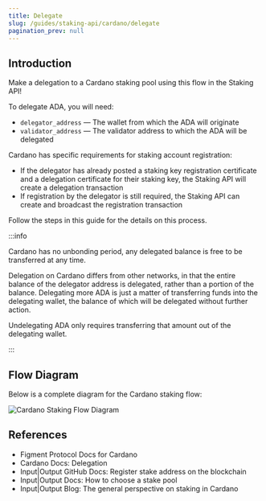 ```yaml
---
title: Delegate
slug: /guides/staking-api/cardano/delegate
pagination_prev: null
---
```



## Introduction

Make a delegation to a Cardano staking pool using this flow in the Staking API!

To delegate ADA, you will need:

- `delegator_address` &mdash; The wallet from which the ADA will originate
- `validator_address` &mdash; The validator address to which the ADA will be delegated

Cardano has specific requirements for staking account registration:

- If the delegator has already posted a staking key registration certificate and a delegation certificate for their staking key, the Staking API will create a delegation transaction
- If registration by the delegator is still required, the Staking API can create and broadcast the registration transaction

Follow the steps in this guide for the details on this process.

:::info

Cardano has no unbonding period, any delegated balance is free to be transferred at any time.

Delegation on Cardano differs from other networks, in that the entire balance of the delegator address is delegated, rather than a portion of the balance. Delegating more ADA is just a matter of transferring funds into the delegating wallet, the balance of which will be delegated without further action.

Undelegating ADA only requires transferring that amount out of the delegating wallet.

:::

## Flow Diagram

Below is a complete diagram for the Cardano staking flow:

<img src={img1} alt="Cardano Staking Flow Diagram" className="inline-image" />

## References

- <Link to="https://www.figment.io/protocols/cardano">
    Figment Protocol Docs for Cardano
  </Link>
- <Link to="https://docs.cardano.org/learn/delegation">
    Cardano Docs: Delegation
  </Link>
- <Link to="https://github.com/input-output-hk/cardano-node/blob/master/doc/stake-pool-operations/5_register_key.md">
    Input|Output GitHub Docs: Register stake address on the blockchain
  </Link>
- <Link to="https://iohk.zendesk.com/hc/en-us/articles/900002174303-How-to-choose-a-stake-pool">
    Input|Output Docs: How to choose a stake pool
  </Link>
- <Link to="https://iohk.io/en/blog/posts/2020/11/13/the-general-perspective-on-staking-in-cardano/">
    Input|Output Blog: The general perspective on staking in Cardano
  </Link>
